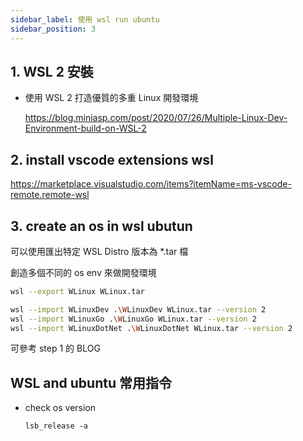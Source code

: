 ```yaml
---
sidebar_label: 使用 wsl run ubuntu
sidebar_position: 3
---
```


## 1. WSL 2 安裝

- 使用 WSL 2 打造優質的多重 Linux 開發環境

  https://blog.miniasp.com/post/2020/07/26/Multiple-Linux-Dev-Environment-build-on-WSL-2

## 2. install vscode extensions wsl

https://marketplace.visualstudio.com/items?itemName=ms-vscode-remote.remote-wsl

## 3. create an os in wsl ubutun

可以使用匯出特定 WSL Distro 版本為 \*.tar 檔

創造多個不同的 os env 來做開發環境

```zsh
wsl --export WLinux WLinux.tar

wsl --import WLinuxDev .\WLinuxDev WLinux.tar --version 2
wsl --import WLinuxGo .\WLinuxGo WLinux.tar --version 2
wsl --import WLinuxDotNet .\WLinuxDotNet WLinux.tar --version 2

```

可參考 step 1 的 BLOG

## WSL and ubuntu 常用指令

- check os version

      lsb_release -a
